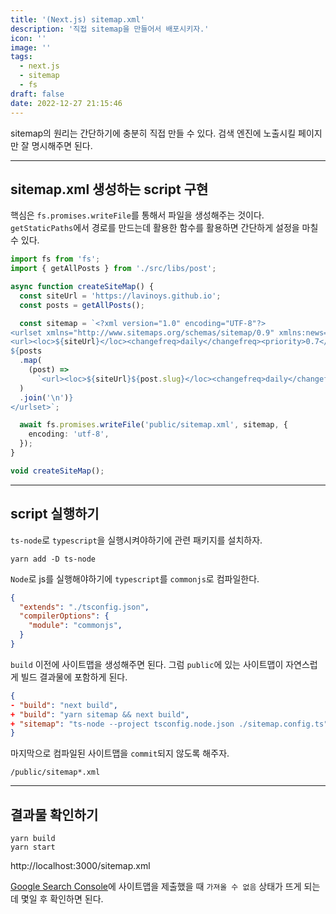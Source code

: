 ```yaml
---
title: '(Next.js) sitemap.xml'
description: '직접 sitemap을 만들어서 배포시키자.'
icon: ''
image: ''
tags:
  - next.js
  - sitemap
  - fs
draft: false
date: 2022-12-27 21:15:46
---
```


sitemap의 원리는 간단하기에 충분히 직접 만들 수 있다.
검색 엔진에 노출시킬 페이지만 잘 명시해주면 된다.

---

## sitemap.xml 생성하는 script 구현

핵심은 `fs.promises.writeFile`를 통해서 파일을 생성해주는 것이다.
`getStaticPaths`에서 경로를 만드는데 활용한 함수를 활용하면 간단하게 설정을 마칠 수 있다.

```ts:sitemap.config.ts
import fs from 'fs';
import { getAllPosts } from './src/libs/post';

async function createSiteMap() {
  const siteUrl = 'https://lavinoys.github.io';
  const posts = getAllPosts();

  const sitemap = `<?xml version="1.0" encoding="UTF-8"?>
<urlset xmlns="http://www.sitemaps.org/schemas/sitemap/0.9" xmlns:news="http://www.google.com/schemas/sitemap-news/0.9" xmlns:xhtml="http://www.w3.org/1999/xhtml" xmlns:mobile="http://www.google.com/schemas/sitemap-mobile/1.0" xmlns:image="http://www.google.com/schemas/sitemap-image/1.1" xmlns:video="http://www.google.com/schemas/sitemap-video/1.1">
<url><loc>${siteUrl}</loc><changefreq>daily</changefreq><priority>0.7</priority></url>
${posts
  .map(
    (post) =>
      `<url><loc>${siteUrl}${post.slug}</loc><changefreq>daily</changefreq><priority>0.7</priority></url>`,
  )
  .join('\n')}
</urlset>`;

  await fs.promises.writeFile('public/sitemap.xml', sitemap, {
    encoding: 'utf-8',
  });
}

void createSiteMap();
```

---

## script 실행하기

`ts-node`로 `typescript`을 실행시켜야하기에 관련 패키지를 설치하자.

```shell
yarn add -D ts-node
```

`Node`로 js를 실행해야하기에 `typescript`를 `commonjs`로 컴파일한다.

```json:tsconfig.node.json
{
  "extends": "./tsconfig.json",
  "compilerOptions": {
    "module": "commonjs",
  }
}
```

`build` 이전에 사이트맵을 생성해주면 된다. 그럼 `public`에 있는 사이트맵이 자연스럽게 빌드 결과물에 포함하게 된다.

```diff-json:package.json
{
- "build": "next build",
+ "build": "yarn sitemap && next build",
+ "sitemap": "ts-node --project tsconfig.node.json ./sitemap.config.ts",
}
```

마지막으로 컴파일된 사이트맵을 `commit`되지 않도록 해주자.

```:.gitignore
/public/sitemap*.xml
```

---

## 결과물 확인하기

```shell
yarn build
yarn start
```

http://localhost:3000/sitemap.xml

[Google Search Console](https://search.google.com/search-console/sitemaps)에 사이트맵을 제출했을 때 `가져올 수 없음` 상태가 뜨게 되는데 몇일 후 확인하면 된다.
